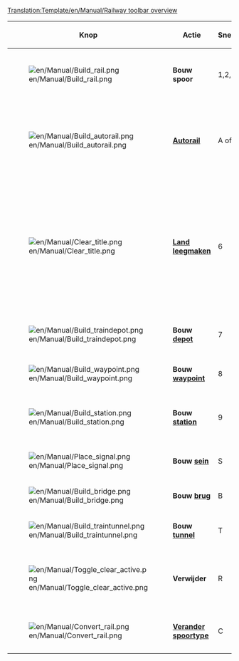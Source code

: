 <noinclude>[[Translation:Template/en/Manual/Railway toolbar overview]]</noinclude><noinclude></noinclude>
{|{{en/Wikitable}}
|- style="background:#efefef"
!width='100' |Knop
!width='150' |Actie
!Sneltoets
!Omschrijving

|-
|[[File:en/Manual/Build rail.png]]
|'''Bouw spoor'''
|1,2,3,4
|Bouwt spoor in de geselecteerde richting. Je kunt klikken en slepen, maar deze tools zijn lang niet zo efficient als de [[nl/Archive/Manual/Autorail|Autorail]] tool.

|-
|[[File:en/Manual/Build autorail.png]]
|'''[[nl/Archive/Manual/Autorail|Autorail]]'''
|A of 5
|Een zeer efficiente tool om spoor in iedere richting te bouwen, hoewel deze tool in het begin lastiger te gebruiken is. In combinatie met een ingedrukte Ctrl-toets is het ook makkelijk om bestaand spoor te verwijderen.

|-
|[[File:en/Manual/Clear title.png]]
|'''[[en/Landschapsinrichting|Land leegmaken]]'''
|6
|De dynamiet tool wordt gebruikt om tegels leeg te maken. Je kunt hier (bijna) alles mee opruimen, inclusief verkeerd gebouwd spoor. Let wel op dat als je dynamiet op een [[nl/Manual/Stations|station]] gebruikt het hele station ineens verdwijnt. Om delen van een station af te breken selecteer je het bouwen van een station en vervolgens [R]: [[File:en/Manual/Toggle clear active.png]]+[[File:en/Manual/Build station.png]].

|-
|[[File:en/Manual/Build traindepot.png]]
|'''Bouw [[en/Manual/Depots|depot]]'''
|7
|Opent het [[en/Manual/Depots|depot]] bouw venster, zodat je het depot in de geschikte richting kunt kiezen.

|-
|[[File:en/Manual/Build waypoint.png]]
|'''Bouw [[nl/Waypoints|waypoint]]'''
|8
|Laat je een [[nl/Waypoints|waypoint]] bouwen op een bestaand stuk spoor.

|-
|[[File:en/Manual/Build station.png]]
|'''Bouw [[nl/Manual/Stations|station]]'''
|9
|Opent het [[nl/Manual/Stations|station]] bouw venster waar je een station van een bepaalde breedte, lengte en richting kunt kiezen om te bouwen.

|-
|[[File:en/Manual/Place signal.png]]
|'''Bouw [[nl/Manual/Seinen|sein]]'''
|S
|Laat je diverse [[nl/Manual/Seinen|seinen]] bouwen langs het spoor.

|-
|[[File:en/Manual/Build bridge.png]]
|'''Bouw [[nl/Manual/Bruggen|brug]]'''
|B
|Laat je spoor[[nl/Manual/Bruggen|bruggen]] bouwen.

|-
|[[File:en/Manual/Build traintunnel.png]]
|'''Bouw [[nl/Manual/Tunnels|tunnel]]'''
|T
|Laat je ondergrondse [[nl/Manual/Tunnels|tunnels]] bouwen.

|-
|[[File:en/Manual/Toggle clear active.png]]
|'''Verwijder'''
|R
|Klik hier op nadat je een item geselecteerd hebt om dit type items te verwijderen. Zo kun je bijvoorbeeld alleen de seinen verwijderen, of delen van stations.

|-
|[[File:en/Manual/Convert rail.png]]
|'''[[nl/Manual/Verander spoortype|Verander spoortype]]'''
|C
|Verander een willekeurig andere spoortype om naar het huidige geselecteerde type.

|}